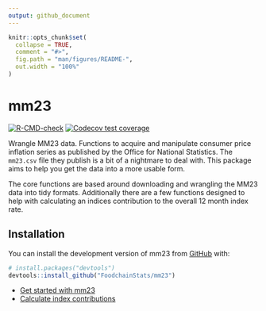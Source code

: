 ```yaml
---
output: github_document
---
```


<!-- README.md is generated from README.Rmd. Please edit that file -->

```r
knitr::opts_chunk$set(
  collapse = TRUE,
  comment = "#>",
  fig.path = "man/figures/README-",
  out.width = "100%"
)

```

# mm23

<!-- badges: start -->
[![R-CMD-check](https://github.com/FoodchainStats/mm23/actions/workflows/R-CMD-check.yaml/badge.svg)](https://github.com/FoodchainStats/mm23/actions/workflows/R-CMD-check.yaml)
[![Codecov test coverage](https://codecov.io/gh/FoodchainStats/mm23/branch/main/graph/badge.svg)](https://app.codecov.io/gh/FoodchainStats/mm23?branch=main)
<!-- badges: end -->

Wrangle MM23 data. Functions to acquire and manipulate consumer price inflation
series as published by the Office for National Statistics. The `mm23.csv` file
they publish is a bit of a nightmare to deal with. This package aims to help you
get the data into a more usable form.

The core functions are based around downloading and wrangling the MM23 data into
tidy formats. Additionally there are a few functions designed to help with
calculating an indices contribution to the overall 12 month index rate.

## Installation

You can install the development version of mm23 from
[GitHub](https://github.com/) with:

``` r
# install.packages("devtools")
devtools::install_github("FoodchainStats/mm23")
```

- [Get started with mm23](https://foodchainstats.github.io/mm23/articles/mm23.html)
- [Calculate index contributions](https://foodchainstats.github.io/mm23/articles/contribution.html)
